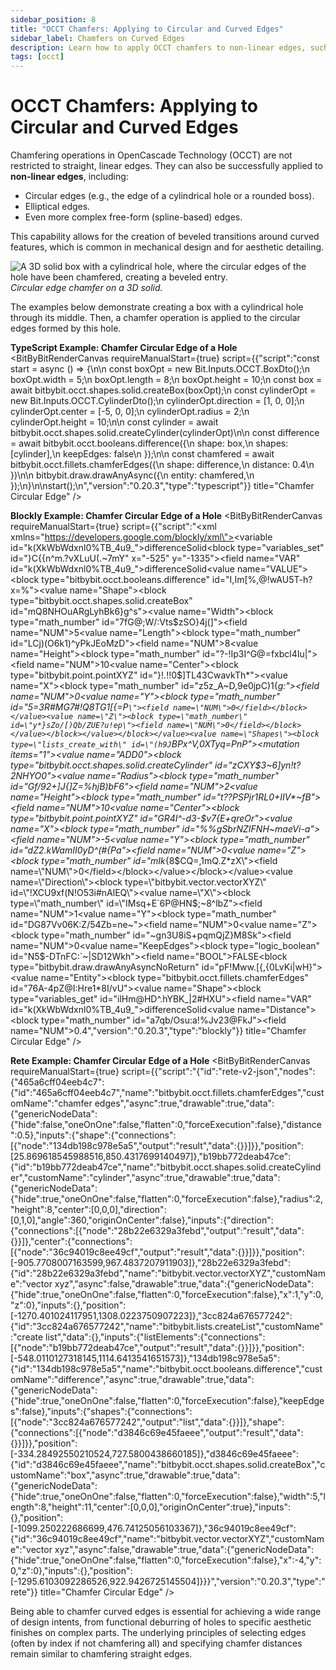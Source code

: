 ```yaml
---
sidebar_position: 8
title: "OCCT Chamfers: Applying to Circular and Curved Edges"
sidebar_label: Chamfers on Curved Edges
description: Learn how to apply OCCT chamfers to non-linear edges, such as circular or elliptical edges (e.g., around a hole), in Bitbybit using Rete, Blockly, and TypeScript.
tags: [occt]
---
```



# OCCT Chamfers: Applying to Circular and Curved Edges

Chamfering operations in OpenCascade Technology (OCCT) are not restricted to straight, linear edges. They can also be successfully applied to **non-linear edges**, including:
*   Circular edges (e.g., the edge of a cylindrical hole or a rounded boss).
*   Elliptical edges.
*   Even more complex free-form (spline-based) edges.

This capability allows for the creation of beveled transitions around curved features, which is common in mechanical design and for aesthetic detailing.

![A 3D solid box with a cylindrical hole, where the circular edges of the hole have been chamfered, creating a beveled entry.](https://ik.imagekit.io/bitbybit/app/assets/start/general/editor-categories/chamfer-with-circular-hole.jpeg "Circular edge chamfer on a 3D solid")
*Circular edge chamfer on a 3D solid.*

The examples below demonstrate creating a box with a cylindrical hole through its middle. Then, a chamfer operation is applied to the circular edges formed by this hole.

**TypeScript Example: Chamfer Circular Edge of a Hole**
<BitByBitRenderCanvas
  requireManualStart={true}
  script={{"script":"const start = async () => {\n\n    const boxOpt = new Bit.Inputs.OCCT.BoxDto();\n    boxOpt.width = 5;\n    boxOpt.length = 8;\n    boxOpt.height = 10;\n    const box = await bitbybit.occt.shapes.solid.createBox(boxOpt);\n    const cylinderOpt = new Bit.Inputs.OCCT.CylinderDto();\n    cylinderOpt.direction = [1, 0, 0];\n    cylinderOpt.center = [-5, 0, 0];\n    cylinderOpt.radius = 2;\n    cylinderOpt.height = 10;\n\n    const cylinder = await bitbybit.occt.shapes.solid.createCylinder(cylinderOpt)\n\n    const difference = await bitbybit.occt.booleans.difference({\n        shape: box,\n        shapes: [cylinder],\n        keepEdges: false\n    });\n\n    const chamfered = await bitbybit.occt.fillets.chamferEdges({\n        shape: difference,\n        distance: 0.4\n    })\n\n    bitbybit.draw.drawAnyAsync({\n        entity: chamfered,\n    });\n}\n\nstart();\n","version":"0.20.3","type":"typescript"}}
  title="Chamfer Circular Edge"
/>

**Blockly Example: Chamfer Circular Edge of a Hole**
<BitByBitRenderCanvas
  requireManualStart={true}
  script={{"script":"<xml xmlns=\"https://developers.google.com/blockly/xml\"><variables><variable id=\"k(XkWbWdxnl0%TB_4u9_\">differenceSolid</variable></variables><block type=\"variables_set\" id=\"}C{{n^m.?vXLuU(.~7mY\" x=\"-525\" y=\"-1335\"><field name=\"VAR\" id=\"k(XkWbWdxnl0%TB_4u9_\">differenceSolid</field><value name=\"VALUE\"><block type=\"bitbybit.occt.booleans.difference\" id=\"I,Im[%,@!wAU5T-h?x=%\"><value name=\"Shape\"><block type=\"bitbybit.occt.shapes.solid.createBox\" id=\"mQ8NHOuARgLyhBk6}g^s\"><value name=\"Width\"><block type=\"math_number\" id=\"7fG@;W/:Vts$zSO}4j(]\"><field name=\"NUM\">5</field></block></value><value name=\"Length\"><block type=\"math_number\" id=\"LCj)(O6k1)^yPkJEoMzD\"><field name=\"NUM\">8</field></block></value><value name=\"Height\"><block type=\"math_number\" id=\"?-!Ip3I^G@=fxbcl4Iu|\"><field name=\"NUM\">10</field></block></value><value name=\"Center\"><block type=\"bitbybit.point.pointXYZ\" id=\"}!.!!0$]TL43CwavkTh*\"><value name=\"X\"><block type=\"math_number\" id=\"z5z_A~D,9e0jpC)1{_g:\"><field name=\"NUM\">0</field></block></value><value name=\"Y\"><block type=\"math_number\" id=\"5=3R#MG7#!Q8TG1[{=P`\"><field name=\"NUM\">0</field></block></value><value name=\"Z\"><block type=\"math_number\" id=\"y*}sZo/[)Qb/ZUE?u!ep\"><field name=\"NUM\">0</field></block></value></block></value></block></value><value name=\"Shapes\"><block type=\"lists_create_with\" id=\"(h9J`BPx^V,0XTyq=PnP\"><mutation items=\"1\"></mutation><value name=\"ADD0\"><block type=\"bitbybit.occt.shapes.solid.createCylinder\" id=\"zCXY$3~6]yn!t?2NHYO0\"><value name=\"Radius\"><block type=\"math_number\" id=\"Gf/92+]J{]Z=%hjB)bF6\"><field name=\"NUM\">2</field></block></value><value name=\"Height\"><block type=\"math_number\" id=\"t??PSPjr1RL0+IIV*~fB\"><field name=\"NUM\">10</field></block></value><value name=\"Center\"><block type=\"bitbybit.point.pointXYZ\" id=\"GR4I^-d3-$v7{E+qreOr\"><value name=\"X\"><block type=\"math_number\" id=\"%%gSbrNZIFNH~maeVi-a\"><field name=\"NUM\">-5</field></block></value><value name=\"Y\"><block type=\"math_number\" id=\"*dZ2.kWamII0yD^(#{Pa\"><field name=\"NUM\">0</field></block></value><value name=\"Z\"><block type=\"math_number\" id=\"mIk*_{8$CQ=,1mQ.Z*zX\"><field name=\"NUM\">0</field></block></value></block></value><value name=\"Direction\"><block type=\"bitbybit.vector.vectorXYZ\" id=\"!XCU9xf(N!O53i#nAlEQ\"><value name=\"X\"><block type=\"math_number\" id=\"IMsq+E`6P@HN$;~8^lbZ\"><field name=\"NUM\">1</field></block></value><value name=\"Y\"><block type=\"math_number\" id=\"DG87Vv06K:Z/54Zb=ne~\"><field name=\"NUM\">0</field></block></value><value name=\"Z\"><block type=\"math_number\" id=\"~gn3U8iS+pqmQjZ}M8Sk\"><field name=\"NUM\">0</field></block></value></block></value></block></value></block></value><value name=\"KeepEdges\"><block type=\"logic_boolean\" id=\"N5$-DTnFC:`~|SD12Wkh\"><field name=\"BOOL\">FALSE</field></block></value></block></value><next><block type=\"bitbybit.draw.drawAnyAsyncNoReturn\" id=\"pF!Mww.[{,{0LvKi|wH}\"><value name=\"Entity\"><block type=\"bitbybit.occt.fillets.chamferEdges\" id=\"76A-4pZ@I:Hre1*8I/vU\"><value name=\"Shape\"><block type=\"variables_get\" id=\"ilHm@HD^.hYBK_|2#HXU\"><field name=\"VAR\" id=\"k(XkWbWdxnl0%TB_4u9_\">differenceSolid</field></block></value><value name=\"Distance\"><block type=\"math_number\" id=\"a7qb/Osu:a!%Jv23@FkJ\"><field name=\"NUM\">0.4</field></block></value></block></value></block></next></block></xml>","version":"0.20.3","type":"blockly"}}
  title="Chamfer Circular Edge"
/>

**Rete Example: Chamfer Circular Edge of a Hole**
<BitByBitRenderCanvas
  requireManualStart={true}
  script={{"script":"{\"id\":\"rete-v2-json\",\"nodes\":{\"465a6cff04eeb4c7\":{\"id\":\"465a6cff04eeb4c7\",\"name\":\"bitbybit.occt.fillets.chamferEdges\",\"customName\":\"chamfer edges\",\"async\":true,\"drawable\":true,\"data\":{\"genericNodeData\":{\"hide\":false,\"oneOnOne\":false,\"flatten\":0,\"forceExecution\":false},\"distance\":0.5},\"inputs\":{\"shape\":{\"connections\":[{\"node\":\"134db198c978e5a5\",\"output\":\"result\",\"data\":{}}]}},\"position\":[25.869618545988516,850.4317699140497]},\"b19bb772deab47ce\":{\"id\":\"b19bb772deab47ce\",\"name\":\"bitbybit.occt.shapes.solid.createCylinder\",\"customName\":\"cylinder\",\"async\":true,\"drawable\":true,\"data\":{\"genericNodeData\":{\"hide\":true,\"oneOnOne\":false,\"flatten\":0,\"forceExecution\":false},\"radius\":2,\"height\":8,\"center\":[0,0,0],\"direction\":[0,1,0],\"angle\":360,\"originOnCenter\":false},\"inputs\":{\"direction\":{\"connections\":[{\"node\":\"28b22e6329a3febd\",\"output\":\"result\",\"data\":{}}]},\"center\":{\"connections\":[{\"node\":\"36c94019c8ee49cf\",\"output\":\"result\",\"data\":{}}]}},\"position\":[-905.7708007163599,967.4837207911903]},\"28b22e6329a3febd\":{\"id\":\"28b22e6329a3febd\",\"name\":\"bitbybit.vector.vectorXYZ\",\"customName\":\"vector xyz\",\"async\":false,\"drawable\":true,\"data\":{\"genericNodeData\":{\"hide\":true,\"oneOnOne\":false,\"flatten\":0,\"forceExecution\":false},\"x\":1,\"y\":0,\"z\":0},\"inputs\":{},\"position\":[-1270.401024117951,1308.0223750907223]},\"3cc824a676577242\":{\"id\":\"3cc824a676577242\",\"name\":\"bitbybit.lists.createList\",\"customName\":\"create list\",\"data\":{},\"inputs\":{\"listElements\":{\"connections\":[{\"node\":\"b19bb772deab47ce\",\"output\":\"result\",\"data\":{}}]}},\"position\":[-548.0110127318145,1114.6413541651573]},\"134db198c978e5a5\":{\"id\":\"134db198c978e5a5\",\"name\":\"bitbybit.occt.booleans.difference\",\"customName\":\"difference\",\"async\":true,\"drawable\":true,\"data\":{\"genericNodeData\":{\"hide\":true,\"oneOnOne\":false,\"flatten\":0,\"forceExecution\":false},\"keepEdges\":false},\"inputs\":{\"shapes\":{\"connections\":[{\"node\":\"3cc824a676577242\",\"output\":\"list\",\"data\":{}}]},\"shape\":{\"connections\":[{\"node\":\"d3846c69e45faeee\",\"output\":\"result\",\"data\":{}}]}},\"position\":[-334.28492550210524,727.5800438660185]},\"d3846c69e45faeee\":{\"id\":\"d3846c69e45faeee\",\"name\":\"bitbybit.occt.shapes.solid.createBox\",\"customName\":\"box\",\"async\":true,\"drawable\":true,\"data\":{\"genericNodeData\":{\"hide\":true,\"oneOnOne\":false,\"flatten\":0,\"forceExecution\":false},\"width\":5,\"length\":8,\"height\":11,\"center\":[0,0,0],\"originOnCenter\":true},\"inputs\":{},\"position\":[-1099.250222686699,476.74125056103367]},\"36c94019c8ee49cf\":{\"id\":\"36c94019c8ee49cf\",\"name\":\"bitbybit.vector.vectorXYZ\",\"customName\":\"vector xyz\",\"async\":false,\"drawable\":true,\"data\":{\"genericNodeData\":{\"hide\":true,\"oneOnOne\":false,\"flatten\":0,\"forceExecution\":false},\"x\":-4,\"y\":0,\"z\":0},\"inputs\":{},\"position\":[-1295.6103092286526,922.9426725145504]}}}","version":"0.20.3","type":"rete"}}
  title="Chamfer Circular Edge"
/>

Being able to chamfer curved edges is essential for achieving a wide range of design intents, from functional deburring of holes to specific aesthetic finishes on complex parts. The underlying principles of selecting edges (often by index if not chamfering all) and specifying chamfer distances remain similar to chamfering straight edges.